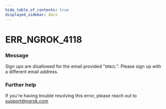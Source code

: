 ```yaml
---
hide_table_of_contents: true
displayed_sidebar: docs
---
```



# ERR_NGROK_4118

### Message
Sign ups are disallowed for the email provided "`EMAIL`". Please sign up with a different email address.

<ErrorDetails error='err_ngrok_4118' />


### Further help
If you're having trouble resolving this error, please reach out to [support@ngrok.com](mailto:support@ngrok.com?subject=Help%20with%20ERR_NGROK_4118)

